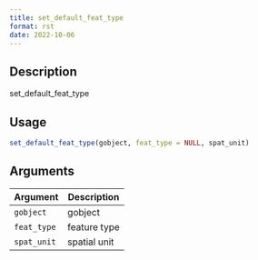 ```yaml
--- 
title: set_default_feat_type 
format: rst 
date: 2022-10-06 
--- 
```


## Description

set_default_feat_type


## Usage

```r
set_default_feat_type(gobject, feat_type = NULL, spat_unit)
```


## Arguments

Argument      |Description
------------- |----------------
`gobject`     |     gobject
`feat_type`     |     feature type
`spat_unit`     |     spatial unit


